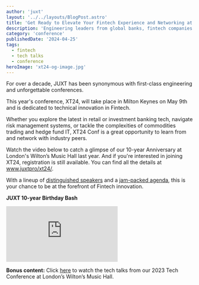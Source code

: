 ```yaml
---
author: 'juxt'
layout: '../../layouts/BlogPost.astro'
title: 'Get Ready to Elevate Your Fintech Experience and Networking at XT24'
description: 'Engineering leaders from global banks, fintech companies and hedge funds are meeting in Milton Keynes for XT24 Fintech Conf'
category: 'conference'
publishedDate: '2024-04-25'
tags:
  - fintech
  - tech talks
  - conference
heroImage: 'xt24-og-image.jpg'
---
```


For over a decade, JUXT has been synonymous with first-class engineering and unforgettable conferences.

This year's conference, XT24, will take place in Milton Keynes on May 9th and is dedicated to technical innovation in Fintech.

Whether you explore the latest in retail or investment banking tech, navigate risk management systems, or tackle the complexities of commodities trading and hedge fund IT, XT24 Conf is a great opportunity to learn from and network with industry peers.

Watch the video below to catch a glimpse of our 10-year Anniversary at London's Wilton’s Music Hall last year. And if you're interested in joining XT24, registration is still available. You can find all the details at www.juxtpro/xt24/.

With a lineup of [distinguished speakers](https://www.juxt.pro/xt24/#speakers) and a [jam-packed agenda](https://www.juxt.pro/xt24/#agenda), this is your chance to be at the forefront of Fintech innovation.

**JUXT 10-year Birthday Bash**

<iframe
  class='aspect-video w-full'
  src='https://www.youtube.com/embed/us26ZdM40x8?si=SxV_h8Kxg_6mvooX'
  title='YouTube video player'
  frameborder='0'
  allow='accelerometer; autoplay; clipboard-write; encrypted-media; gyroscope; picture-in-picture; web-share'
  referrerpolicy='strict-origin-when-cross-origin'
  allowfullscreen
></iframe>

**Bonus content:** Click [here](https://www.juxt.pro/blog/juxt-10-year-party/) to watch the tech talks from our 2023 Tech Conference at London’s Wilton’s Music Hall.

